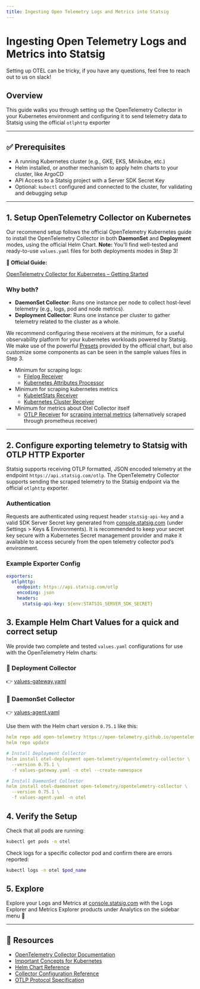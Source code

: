 ```yaml
---
title: Ingesting Open Telemetry Logs and Metrics into Statsig
---
```


# Ingesting Open Telemetry Logs and Metrics into Statsig

<Tip>
Setting up OTEL can be tricky, if you have any questions, feel free to reach out to us on slack!
</Tip>

## Overview

This guide walks you through setting up the OpenTelemetry Collector in your Kubernetes environment and configuring it to send telemetry data to Statsig using the official `otlphttp` exporter

---

## ✅ Prerequisites

- A running Kubernetes cluster (e.g., GKE, EKS, Minikube, etc.)
- Helm installed, or another mechanism to apply helm charts to your cluster, like ArgoCD
- API Access to a Statsig project with a Server SDK Secret Key
- Optional: `kubectl` configured and connected to the cluster, for validating and debugging setup

---

## 1. Setup OpenTelemetry Collector on Kubernetes

Our recommend setup follows the official OpenTelemetry Kubernetes guide to install the OpenTelemetry Collector in both **DaemonSet** and **Deployment** modes, using the official Helm Chart. **Note:** You'll find well-tested and ready-to-use `values.yaml` files for both deployments modes in Step 3! 

**📘 Official Guide:**

[OpenTelemetry Collector for Kubernetes – Getting Started](https://opentelemetry.io/docs/platforms/kubernetes/getting-started/)

### Why both?

- **DaemonSet Collector**: Runs one instance per node to collect host-level telemetry (e.g., logs, pod and node metrics).
- **Deployment Collector**: Runs one instance per cluster to gather telemetry related to the cluster as a whole.

We recommend configuring these receivers at the minimum, for a useful observability platform for your kubernetes workloads powered by Statsig. We make use of the powerful [Presets](https://opentelemetry.io/docs/platforms/kubernetes/helm/collector/#presets) provided by the official chart, but also customize some components as can be seen in the sample values files in Step 3.

- Minimum for scraping logs:
    - [Filelog Receiver](https://opentelemetry.io/docs/platforms/kubernetes/getting-started/#filelog-receiver)
    - [Kubernetes Attributes Processor](https://opentelemetry.io/docs/platforms/kubernetes/getting-started/#kubernetes-attributes-processor)
- Minimum for scraping kubernetes metrics
    - [KubeletStats Receiver](https://opentelemetry.io/docs/platforms/kubernetes/getting-started/#kubeletstats-receiver)
    - [Kubernetes Cluster Receiver](https://opentelemetry.io/docs/platforms/kubernetes/getting-started/#kubernetes-cluster-receiver)
- Minimum for metrics about Otel Collector itself
    - [OTLP Receiver](https://opentelemetry.io/docs/platforms/kubernetes/getting-started/#otlp-receiver) for [scraping internal metrics](https://opentelemetry.io/docs/collector/internal-telemetry/#configure-internal-metrics) (alternatively scraped through prometheus receiver)

---

## 2. Configure exporting telemetry to Statsig with OTLP HTTP Exporter

Statsig supports receiving OTLP formatted, JSON encoded telemetry at the endpoint `https://api.statsig.com/otlp`. The OpenTelemetry Collector supports sending the scraped telemetry to the Statsig endpoint via the official `otlphttp` exporter.

### Authentication

Requests are authenticated using request header `statsig-api-key` and a valid SDK Server Secret key generated from [console.statsig.com](http://console.statsig.com) (under Settings > Keys & Environments). It is recommended to keep your secret key secure with a Kubernetes Secret management provider and make it available to access securely from the open telemetry collector pod’s environment.

### Example Exporter Config

```yaml
exporters:
  otlphttp:
    endpoint: https://api.statsig.com/otlp
    encoding: json
    headers:
      statsig-api-key: ${env:STATSIG_SERVER_SDK_SECRET}
```

## 3. Example Helm Chart Values for a quick and correct setup

We provide two complete and tested `values.yaml` configurations for use with the OpenTelemetry Helm charts:

### 🔗 Deployment Collector

👉 [values-gateway.yaml](https://gist.github.com/karan-statsig/d5c70b7fd100ab445985b620dcb7e8c6)

### 🔗 DaemonSet Collector

👉 [values-agent.yaml](https://gist.github.com/karan-statsig/f02ee95fef00aecde402829b5a4c60e8)

Use them with the Helm chart version `0.75.1` like this:

```yaml
helm repo add open-telemetry https://open-telemetry.github.io/opentelemetry-helm-charts
helm repo update

# Install Deployment Collector
helm install otel-deployment open-telemetry/opentelemetry-collector \
  --version 0.75.1 \
  -f values-gateway.yaml -n otel --create-namespace

# Install DaemonSet Collector
helm install otel-daemonset open-telemetry/opentelemetry-collector \
  --version 0.75.1 \
  -f values-agent.yaml -n otel
```

## 4. Verify the Setup

Check that all pods are running:

```bash
kubectl get pods -n otel
```

Check logs for a specific collector pod and confirm there are errors reported:

```bash
kubectl logs -n otel $pod_name
```

## 5. Explore

Explore your Logs and Metrics at [console.statsig.com](http://console.statsig.com) with the Logs Explorer and Metrics Explorer products under Analytics on the sidebar menu 🙂

---

## 🔗 Resources

- [OpenTelemetry Collector Documentation](https://opentelemetry.io/docs/collector/)
- [Important Concepts for Kubernetes](https://opentelemetry.io/docs/platforms/kubernetes/collector/components/)
- [Helm Chart Reference](https://github.com/open-telemetry/opentelemetry-helm-charts)
- [Collector Configuration Reference](https://opentelemetry.io/docs/collector/configuration)
- [OTLP Protocol Specification](https://opentelemetry.io/docs/specs/otlp/)
